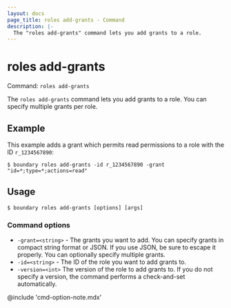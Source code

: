 ```yaml
---
layout: docs
page_title: roles add-grants - Command
description: |-
  The "roles add-grants" command lets you add grants to a role.
---
```


# roles add-grants

Command: `roles add-grants`

The `roles add-grants` command lets you add grants to a role.
You can specify multiple grants per role.

## Example

This example adds a grant which permits read permissions to a role with the ID `r_1234567890`:

```shell-session
$ boundary roles add-grants -id r_1234567890 -grant "id=*;type=*;actions=read"
```

## Usage

<CodeBlockConfig hideClipboard>

```shell-session
$ boundary roles add-grants [options] [args]
```

</CodeBlockConfig>

### Command options

- `-grant=<string>` - The grants you want to add.
You can specify grants in compact string format or JSON.
If you use JSON, be sure to escape it properly.
You can optionally specify multiple grants.
- `-id=<string>` - The ID of the role you want to add grants to.
- `-version=<int>` The version of the role to add grants to.
If you do not specify a version, the command performs a check-and-set automatically.

@include 'cmd-option-note.mdx'